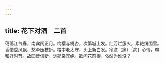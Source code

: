 ```yaml
---
---
---
```

title: 花下对酒　二首
---



蔼蔼江气春，南宾闰正月。梅樱与桃杏，次第城上发。红芳烂簇火，素艳纷围雪。香惜委风飘，愁牵压枝折。楼中老太守，头上新白发。冷澹（痛）［病］心情，暄和好时节。故园音信断，远郡亲宾绝。欲问花前樽，依然为谁没？